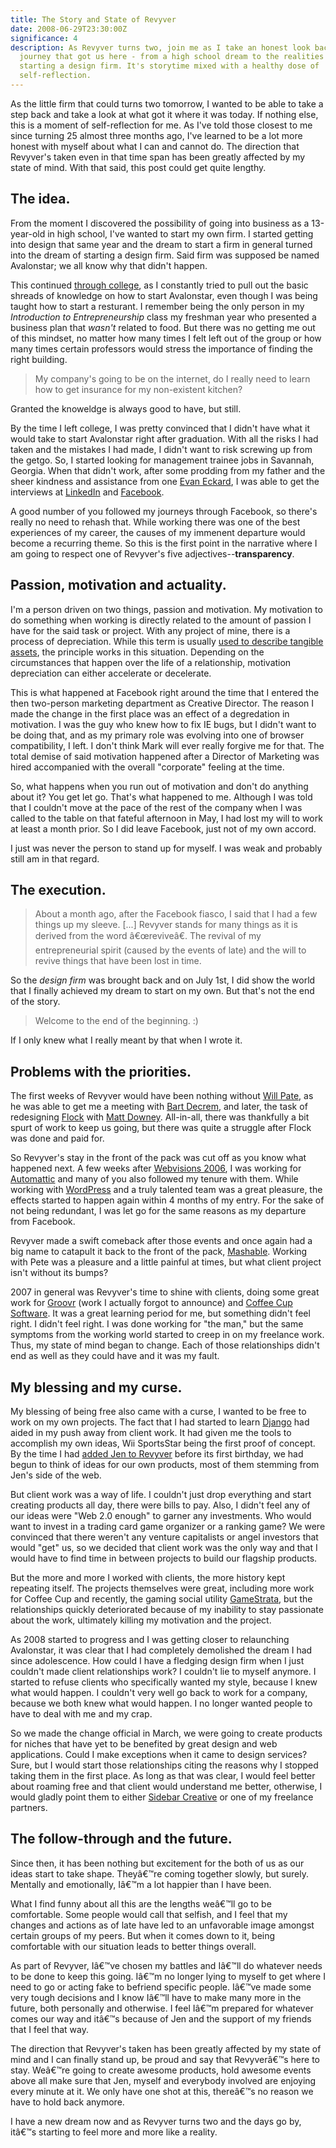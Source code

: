```yaml
---
title: The Story and State of Revyver
date: 2008-06-29T23:30:00Z
significance: 4
description: As Revyver turns two, join me as I take an honest look back at the
  journey that got us here - from a high school dream to the realities of
  starting a design firm. It's storytime mixed with a healthy dose of
  self-reflection.
---
```


As the little firm that could turns two tomorrow, I wanted to be able to take a step back and take a look at what got it where it was today. If nothing else, this is a moment of self-reflection for me. As I've told those closest to me since turning 25 almost three months ago, I've learned to be a lot more honest with myself about what I can and cannot do. The direction that Revyver's taken even in that time span has been greatly affected by my state of mind. With that said, this post could get quite lengthy.

## The idea.

From the moment I discovered the possibility of going into business as a 13-year-old in high school, I've wanted to start my own firm. I started getting into design that same year and the dream to start a firm in general turned into the dream of starting a design firm. Said firm was supposed be named Avalonstar; we all know why that didn't happen.

This continued [through college][1], as I constantly tried to pull out the basic shreads of knowledge on how to start Avalonstar, even though I was being taught how to start a resturant. I remember being the only person in my *Introduction to Entrepreneurship* class my freshman year who presented a business plan that *wasn't* related to food. But there was no getting me out of this mindset, no matter how many times I felt left out of the group or how many times certain professors would stress the importance of finding the right building.

> My company's going to be on the internet, do I really need to learn how to get insurance for my non-existent kitchen?

Granted the knoweldge is always good to have, but still.

By the time I left college, I was pretty convinced that I didn't have what it would take to start Avalonstar right after graduation. With all the risks I had taken and the mistakes I had made, I didn't want to risk screwing up from the getgo. So, I started looking for management trainee jobs in Savannah, Georgia. When that didn't work, after some prodding from my father and the sheer kindness and assistance from one [Evan Eckard][2], I was able to get the interviews at [LinkedIn][3] and [Facebook][4].

A good number of you followed my journeys through Facebook, so there's really no need to rehash that. While working there was one of the best experiences of my career, the causes of my immenent departure would become a recurring theme. So this is the first point in the narrative where I am going to respect one of Revyver's five adjectives--**transparency**.

## Passion, motivation and actuality.

I'm a person driven on two things, passion and motivation. My motivation to do something when working is directly related to the amount of passion I have for the said task or project. With any project of mine, there is a process of depreciation. While this term is usually [used to describe tangible assets][5], the principle works in this situation. Depending on the circumstances that happen over the life of a relationship, motivation depreciation can either accelerate or decelerate.

This is what happened at Facebook right around the time that I entered the then two-person marketing department as Creative Director. The reason I made the change in the first place was an effect of a degredation in motivation. I was the guy who knew how to fix IE bugs, but I didn't want to be doing that, and as my primary role was evolving into one of browser compatibility, I left. I don't think Mark will ever really forgive me for that. The total demise of said motivation happened after a Director of Marketing was hired accompanied with the overall "corporate" feeling at the time.

So, what happens when you run out of motivation and don't do anything about it? You get let go. That's what happened to me. Although I was told that I couldn't move at the pace of the rest of the company when I was called to the table on that fateful afternoon in May, I had lost my will to work at least a month prior. So I did leave Facebook, just not of my own accord.

I just was never the person to stand up for myself. I was weak and probably still am in that regard.

## The execution.

> About a month ago, after the Facebook fiasco, I said that I had a few things up my sleeve. [...] Revyver stands for many things as it is derived from the word â€œreviveâ€. The revival of my entrepreneurial spirit (caused by the events of late) and the will to revive things that have been lost in time.

So the *design firm* was brought back and on July 1st, I did show the world that I finally achieved my dream to start on my own. But that's not the end of the story.

> Welcome to the end of the beginning. :)

If I only knew what I really meant by that when I wrote it.

## Problems with the priorities.

The first weeks of Revyver would have been nothing without [Will Pate][6], as he was able to get me a meeting with [Bart Decrem][7], and later, the task of redesigning [Flock][8] with [Matt Downey][9]. All-in-all, there was thankfully a bit spurt of work to keep us going, but there was quite a struggle after Flock was done and paid for.

So Revyver's stay in the front of the pack was cut off as you know what happened next. A few weeks after [Webvisions 2006][10], I was working for [Automattic][11] and many of you also followed my tenure with them. While working with [WordPress][12] and a truly talented team was a great pleasure, the effects started to happen again within 4 months of my entry. For the sake of not being redundant, I was let go for the same reasons as my departure from Facebook.

Revyver made a swift comeback after those events and once again had a big name to catapult it back to the front of the pack, [Mashable][13]. Working with Pete was a pleasure and a little painful at times, but what client project isn't without its bumps?

2007 in general was Revyver's time to shine with clients, doing some great work for [Groovr][14] (work I actually forgot to announce) and [Coffee Cup Software][15]. It was a great learning period for me, but something didn't feel right. I didn't feel right. I was done working for "the man," but the same symptoms from the working world started to creep in on my freelance work. Thus, my state of mind began to change. Each of those relationships didn't end as well as they could have and it was my fault.

## My blessing and my curse.

My blessing of being free also came with a curse, I wanted to be free to work on my own projects. The fact that I had started to learn [Django][16] had aided in my push away from client work. It had given me the tools to accomplish my own ideas, Wii SportsStar being the first proof of concept. By the time I had [added Jen to Revyver][17] before its first birthday, we had begun to think of ideas for our own products, most of them stemming from Jen's side of the web.

But client work was a way of life. I couldn't just drop everything and start creating products all day, there were bills to pay. Also, I didn't feel any of our ideas were "Web 2.0 enough" to garner any investments. Who would want to invest in a trading card game organizer or a ranking game? We were convinced that there weren't any venture capitalists or angel investors that would "get" us, so we decided that client work was the only way and that I would have to find time in between projects to build our flagship products.

But the more and more I worked with clients, the more history kept repeating itself. The projects themselves were great, including more work for Coffee Cup and recently, the gaming social utility [GameStrata][18], but the relationships quickly deteriorated because of my inability to stay passionate about the work, ultimately killing my motivation and the project.

As 2008 started to progress and I was getting closer to relaunching Avalonstar, it was clear that I had completely demolished the dream I had since adolescence. How could I have a fledging design firm when I just couldn't made client relationships work? I couldn't lie to myself anymore. I started to refuse clients who specifically wanted my style, because I knew what would happen. I couldn't very well go back to work for a company, because we both knew what would happen. I no longer wanted people to have to deal with me and my crap.

So we made the change official in March, we were going to create products for niches that have yet to be benefited by great design and web applications. Could I make exceptions when it came to design services? Sure, but I would start those relationships citing the reasons why I stopped taking them in the first place. As long as that was clear, I would feel better about roaming free and that client would understand me better, otherwise, I would gladly point them to either [Sidebar Creative][19] or one of my freelance partners.

## The follow-through and the future.

Since then, it has been nothing but excitement for the both of us as our ideas start to take shape. Theyâ€™re coming together slowly, but surely. Mentally and emotionally, Iâ€™m a lot happier than I have been.

What I find funny about all this are the lengths weâ€™ll go to be comfortable. Some people would call that selfish, and I feel that my changes and actions as of late have led to an unfavorable image amongst certain groups of my peers. But when it comes down to it, being comfortable with our situation leads to better things overall.

As part of Revyver, Iâ€™ve chosen my battles and Iâ€™ll do whatever needs to be done to keep this going. Iâ€™m no longer lying to myself to get where I need to go or acting fake to befriend specific people. Iâ€™ve made some very tough decisions and I know Iâ€™ll have to make many more in the future, both personally and otherwise. I feel Iâ€™m prepared for whatever comes our way and itâ€™s because of Jen and the support of my friends that I feel that way.

The direction that Revyver's taken has been greatly affected by my state of mind and I can finally stand up, be proud and say that Revyverâ€™s here to stay. Weâ€™re going to create awesome products, hold awesome events above all make sure that Jen, myself and everybody involved are enjoying every minute at it. We only have one shot at this, thereâ€™s no reason we have to hold back anymore.

I have a new dream now and as Revyver turns two and the days go by, itâ€™s starting to feel more and more like a reality.


[1]: http://jwu.edu/prov/
[2]: http://evaneckard.com/
[3]: http://linkedin.com/
[4]: http://facebook.com/
[5]: http://www.google.com/search?hl=en&safe=off&q=define%3Adepreciation&btnG=Search
[6]: http://www.willpate.org/
[7]: http://decrem.com/bart/
[8]: http://flickr.com/photos/avalonstar/166764603/
[9]: http://45royale.com/
[10]: http://www.flickr.com/photos/avalonstar/sets/72157594208099799/
[11]: http://automattic.com/
[12]: http://wordpress.com/
[13]: http://mashable.com/
[14]: http://groovr.com/
[15]: http://coffeecup.com/
[16]: http://djangoproject.com/
[17]: http://avalonstar.com/blog/2007/jun/21/revyver-grows-one/
[18]: http://gamestrata.com/
[19]: http://sidebarcreative.com/
